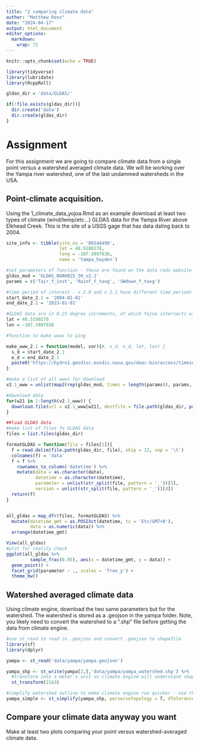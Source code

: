 ```yaml
---
title: "2 comparing climate data"
author: "Matthew Ross"
date: "2024-04-17"
output: html_document
editor_options: 
  markdown: 
    wrap: 72
---
```


```r
knitr::opts_chunk$set(echo = TRUE)

library(tidyverse)
library(lubridate)
library(RcppRoll)

gldas_dir = 'data/GLDAS/'

if(!file.exists(gldas_dir)){
  dir.create('data')
  dir.create(gldas_dir)
}
```

# Assignment

For this assignment we are going to compare climate data from a single
point versus a watershed averaged climate data. We will be working over
the Yampa river watershed, one of the last undammed watersheds in the
USA.

## Point-climate acquisition.

Using the 1_climate_data_yojoa.Rmd as an example download at least two
types of climate (wind/temp/etc...) GLDAS data for the Yampa River above
Elkhead Creek. This is the site of a USGS gage that has data dating back
to 2004.

```r
site_info <- tibble(site_no = '09244490',
                    lat = 40.5180278,
                    long = -107.3997838,
                    name = 'Yampa_hayden')
```

```r
#set parameters of function - these are found on the data rods website linked above
gldas_mod = 'GLDAS_NOAH025_3H_v2.1'
params = c('Tair_f_inst', 'Rainf_f_tavg', 'SWdown_f_tavg')

#time period of interest - v 2.0 and v 2.1 have different time periods of coverage, and to keep the download from hanging, you have to have separate start/end dates
start_date_2.1 = '2004-01-01'
end_date_2.1 = '2023-01-01'

#GLDAS data are in 0.25 degree increments, of which Yojoa intersects with a few kernels, the following degrees would prioritize the kernel over the most water area of Yojoa
lat = 40.5180278
lon = -107.3997838

#function to make wwws to ping

make_www_2.1 = function(model, var){#, s_d, e_d, lat, lon) {
  s_d = start_date_2.1
  e_d = end_date_2.1
  paste0('https://hydro1.gesdisc.eosdis.nasa.gov/daac-bin/access/timeseries.cgi?variable=GLDAS2:', model, ':', var, '&startDate=', s_d, 'T00:00&endDate=', e_d, 'T21:00&location=GEOM:POINT(', lon, ',%20', lat, ')&type=asc2')
}

#make a list of all wwws for download
v2.1_www = unlist(map2(rep(gldas_mod, times = length(params)), params, make_www_2.1))
```

```r
#download data
for(w21 in 1:length(v2.1_www)) {
  download.file(url = v2.1_www[w21], destfile = file.path(gldas_dir, paste0(rep(gldas_mod, length(params))[w21], '_', params[w21], '.csv')))
}
```

```r
##load GLDAS data
#make list of files fo GLDAS data
files = list.files(gldas_dir)

formatGLDAS = function(file = files[1]){
  f = read.delim(file.path(gldas_dir, file), skip = 12, sep = '\t')
  colnames(f) = 'data'
  f = f %>%
    rownames_to_column('datetime') %>% 
    mutate(data = as.character(data),
           datetime = as.character(datetime),
           parameter = unlist(str_split(file, pattern = '_'))[5],
           version = unlist(str_split(file, pattern = '_'))[4])
  return(f)
}


all_gldas = map_dfr(files, formatGLDAS) %>% 
  mutate(datetime_gmt = as.POSIXct(datetime, tz = 'Etc/GMT+0'),
         data = as.numeric(data)) %>%
  arrange(datetime_gmt)

View(all_gldas)
#plot for reality check
ggplot(all_gldas %>%
         sample_frac(0.05), aes(x = datetime_gmt, y = data)) +
  geom_point() +
  facet_grid(parameter ~ ., scales = 'free_y') +
  theme_bw()
```

## Watershed averaged climate data

Using climate engine, download the two same parameters but for the
watershed. The watershed is stored as a .geojson in the yampa folder.
Note, you likely need to convert the watershed to a ".shp" file before
getting the data from climate engine.

```r
#use st_read to read in .geojson and convert .geojson to shapefile
library(sf)
library(dplyr)

yampa <- st_read('data/yampa/yampa.geojson')

yampa_shp <- st_write(yampa[2,],'data/yampa/yampa_watershed.shp') %>%
  #transform into a meter's unit so climate engine will understand shapefile
  st_transform(2163)

#simplify watershed outline to make climate engine run quicker - use this if watershed lines don't have to be exactly perfect to get data
yampa_simple <- st_simplify(yampa_shp, perserveTopology = T, dTolerance = 100)
```

## Compare your climate data anyway you want

Make at least two plots comparing your point versus watershed-averaged
climate data.
